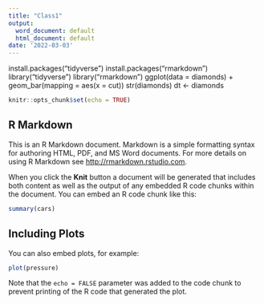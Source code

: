 ```yaml
---
title: "Class1"
output:
  word_document: default
  html_document: default
date: '2022-03-03'
---
```

install.packages("tidyverse")
install.packages("rmarkdown")
library("tidyverse")
library("rmarkdown")
ggplot(data = diamonds) +
  geom_bar(mapping = aes(x = cut))
str(diamonds)
dt <- diamonds

```r
knitr::opts_chunk$set(echo = TRUE)
```

## R Markdown

This is an R Markdown document. Markdown is a simple formatting syntax for authoring HTML, PDF, and MS Word documents. For more details on using R Markdown see <http://rmarkdown.rstudio.com>.

When you click the **Knit** button a document will be generated that includes both content as well as the output of any embedded R code chunks within the document. You can embed an R code chunk like this:

```r
summary(cars)
```

## Including Plots

You can also embed plots, for example:

```r
plot(pressure)
```

Note that the `echo = FALSE` parameter was added to the code chunk to prevent printing of the R code that generated the plot.
